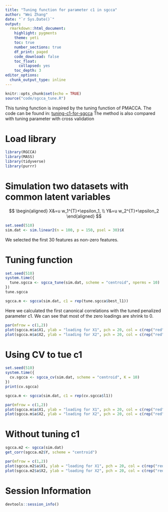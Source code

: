 ```yaml
---
title: "Tuning function for parameter c1 in sgcca"
author: "Wei Zhang"
date: "`r Sys.Date()`"
output:
  rmarkdown::html_document:
    highlight: pygments
    theme: yeti
    toc: true
    number_sections: true
    df_print: paged
    code_download: false
    toc_float:
      collapsed: yes
    toc_depth: 3
editor_options:
  chunk_output_type: inline    
---
```


```r
knitr::opts_chunk$set(echo = TRUE)
source("code/sgcca_tune.R")
```

This tuning function is inspired by the tuning function of PMACCA. The code can be found in: [tuning-c1-for-sgcca](https://github.com/noblegasss/Tuning-c1-for-sgcca/docs/code)
The method is also compared with tuning parameter with cross validation 

# Load library

```r
library(RGCCA)
library(MASS)
library(tidyverse)
library(purrr)
```

# Simulation two datasets with common latent variables

$$
\begin{aligned}
X&=u w_1^{T}+\epsilon_1, \\
Y&=u w_2^{T}+\epsilon_2
\end{aligned}
$$

```r
set.seed(510)
sim.dat <- sim.linear2(n = 100, p = 150, psel = 30)$X
```

We selected the first 30 features as non-zero features.

# Tuning function

```r
set.seed(510)
system.time({
  tune.sgcca <- sgcca_tune(sim.dat, scheme = "centroid", nperms = 10)
})
tune.sgcca
```

```r
sgcca.m <- sgcca(sim.dat, c1 = rep(tune.sgcca$best_l1))
```

Here we calculated the first canonical correlations with the tuned penalized parameter c1. We can see that most of the zero loadings are shrink to 0.

```r
par(mfrow = c(1,2))
plot(sgcca.m$a$X1, ylab = "loading for X1", pch = 20, col = c(rep("red",30), rep("black",120)))
plot(sgcca.m$a$X2, ylab = "loading for X2", pch = 20, col = c(rep("red",30), rep("black",120)))
```

# Using CV to tue c1

```r
set.seed(510)
system.time({
  cv.sgcca <- sgcca_cv(sim.dat, scheme = "centroid", K = 10)
})
print(cv.sgcca)
```


```r
sgcca.m <- sgcca(sim.dat, c1 = rep(cv.sgcca$l1))
```


```r
par(mfrow = c(1,2))
plot(sgcca.m$a$X1, ylab = "loading for X1", pch = 20, col = c(rep("red",30), rep("black",120)))
plot(sgcca.m$a$X2, ylab = "loading for X2", pch = 20, col = c(rep("red",30), rep("black",120)))
```



# Without tuning c1

```r
sgcca.m2 <- sgcca(sim.dat)
get_corr(sgcca.m2$Y, scheme = "centroid")
```

```r
par(mfrow = c(1,2))
plot(sgcca.m2$a$X1, ylab = "loading for X1", pch = 20, col = c(rep("red",30), rep("black",170)))
plot(sgcca.m2$a$X2, ylab = "loading for X2", pch = 20, col = c(rep("red",30), rep("black",170)))
```



# Session Information

```r
devtools::session_info()
```

